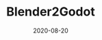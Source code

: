---
title: Blender2Godot
date: 2020-08-20
image: ./image.png
category:
  - Tool
external_link: https://www.zammedev.com/home/wip_projects/blender2godot
related_engine: Godot
externals_profile:
    name: zammedev
---